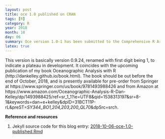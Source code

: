 ```yaml
---
layout: post
title: oce 1.0 published on CRAN
tags: [R]
category: R
year: 2018
month: 10
day: 06
summary: Oce version 1.0-1 has been submitted to the Comprehensive R Archive Network.
latex: true
---
```


This version is basically version 0.9.24, renamed with first digit being 1, to
indicate a plateau in development. It coincides with the upcoming publication
of my book Oceanographic Analysis with R
(http://dankelley.github.io/book.html). The book should be out before the end
of October, 2018, and is presently available for pre-order from Springer at
https://www.springer.com/us/book/9781493988426 and from Amazon at
https://www.amazon.com/Oceanographic-Analysis-R-Dan-Kelley/dp/1493988425/ref=sr_1_1?ie=UTF8&qid=1538313197&sr=8-1&keywords=dan+e+kelley&dpID=31BCT11P-rL&preST=_SY344_BO1,204,203,200_QL70_&dpSrc=srch.

**Reference and resources**

1. Jekyll source code for this blog entry: [2018-10-06-oce-1.0-published.Rmd](https://raw.github.com/dankelley/dankelley.github.io/master/assets/2018-10-06-oce-1.0-published.Rmd)
